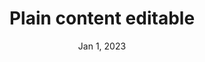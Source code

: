 ---
layout: ../../layouts/PostLayout.astro
draft: false
title: Plain content editable
description: Example
date: Jan 1, 2023
---